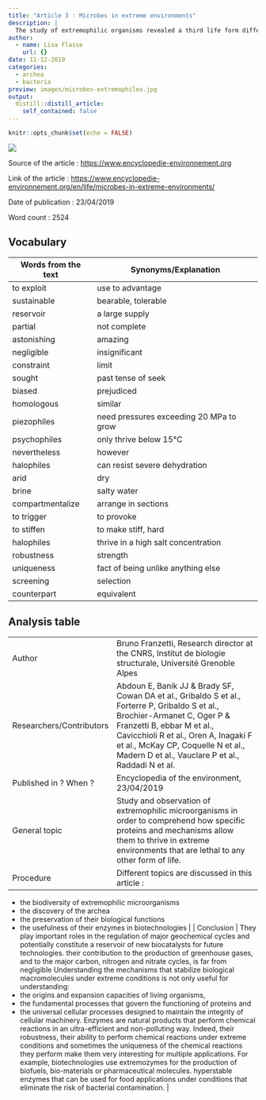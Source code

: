 ```yaml
---
title: "Article 3 : Microbes in extreme environments"
description: |
  The study of extremophilic organisms revealed a third life form different from bacteria and eukaryotes. These organisms, called Archaea, are abundant in the environment. Contrary to what one might think, these organisms are not in “survival” conditions but really need conditions considered hostile in order to develop. Moreover, Archea have evolutionary links with our cells, representing unique models for understanding the origin and functioning of complex cellular processes.
author:
  - name: Lisa Flasse
    url: {}
date: 11-12-2019
categories:
  - archea
  - bacteria
preview: images/microbes-extremophiles.jpg
output:
  distill::distill_article:
    self_contained: false
---
```


```r
knitr::opts_chunk$set(echo = FALSE)
```

![](images/microbes-extremophiles.jpg)

Source of the article : <https://www.encyclopedie-environnement.org>

Link of the article : <https://www.encyclopedie-environnement.org/en/life/microbes-in-extreme-environments/>

Date of publication : 23/04/2019

Word count : 2524

## Vocabulary 

| Words from the text | Synonyms/Explanation                    |
| ------------------- | --------------------------------------- |
| to exploit          | use to advantage                        |
| sustainable         | bearable, tolerable                     |
| reservoir           | a large supply                          |
| partial             | not complete                            |
| astonishing         | amazing                                 |
| negligible          | insignificant                           |
| constraint          | limit                                   |
| sought              | past tense of seek                      |
| biased              | prejudiced                              |
| homologous          | similar                                 |
| piezophiles         | need pressures exceeding 20 MPa to grow |
| psychophiles        | only thrive below 15°C                  |
| nevertheless        | however                                 |
| halophiles          | can resist severe dehydration           |
| arid                | dry                                     |
| brine               | salty water                             |
| compartmentalize    | arrange in sections                     |
| to trigger          | to provoke                              |
| to stiffen          | to make stiff, hard                     |
| halophiles          | thrive in a high salt concentration     |
| robustness          | strength                                |
| uniqueness          | fact of being unlike anything else      |
| screening           | selection                               |
| counterpart         | equivalent                              |

## Analysis table

|                          |                                                                                                                                                                                                                                                                                                                                                                                                                                                                                                                                                                                                                                                                                                                                                                                                                                                                                                                                                                                                                                                                                                                                                                                                                                                                             |
| ------------------------ | --------------------------------------------------------------------------------------------------------------------------------------------------------------------------------------------------------------------------------------------------------------------------------------------------------------------------------------------------------------------------------------------------------------------------------------------------------------------------------------------------------------------------------------------------------------------------------------------------------------------------------------------------------------------------------------------------------------------------------------------------------------------------------------------------------------------------------------------------------------------------------------------------------------------------------------------------------------------------------------------------------------------------------------------------------------------------------------------------------------------------------------------------------------------------------------------------------------------------------------------------------------------------- |
| Author                   | Bruno Franzetti, Research director at the CNRS, Institut de biologie structurale, Université Grenoble Alpes                                                                                                                                                                                                                                                                                                                                                                                                                                                                                                                                                                                                                                                                                                                                                                                                                                                                                                                                                                                                                                                                                                                                                                 |
| Researchers/Contributors | Abdoun E, Banik JJ & Brady SF, Cowan DA et al., Gribaldo S et al., Forterre P, Gribaldo S et al., Brochier-Armanet C, Oger P & Franzetti B, ebbar M et al., Cavicchioli R et al., Oren A, Inagaki F et al., McKay CP, Coquelle N et al., Madern D et al., Vauclare P et al., Raddadi N et al.                                                                                                                                                                                                                                                                                                                                                                                                                                                                                                                                                                                                                                                                                                                                                                                                                                                                                                                                                                               |
| Published in ? When ?    | Encyclopedia of the environment, 23/04/2019                                                                                                                                                                                                                                                                                                                                                                                                                                                                                                                                                                                                                                                                                                                                                                                                                                                                                                                                                                                                                                                                                                                                                                                                                                 |
| General topic            | Study and observation of extremophilic microorganisms in order to comprehend how specific proteins and mechanisms allow them to thrive in extreme environments that are lethal to any other form of life.                                                                                                                                                                                                                                                                                                                                                                                                                                                                                                                                                                                                                                                                                                                                                                                                                                                                                                                                                                                                                                                                   |
| Procedure                | Different topics are discussed in this article : 
- the biodiversity of extremophilic microorganisms
- the discovery of the archea
- the preservation of their biological functions
- the usefulness of their enzymes in biotechnologies                                                                                                                                                                                                                                                                                                                                                                                                                                                                                                                                                                                                                                                                                                                                                                                                                                                                                                                                                                                                                                    |
| Conclusion               | They play important roles in the regulation of major geochemical cycles and potentially constitute a reservoir of new biocatalysts for future technologies.
their contribution to the production of greenhouse gases, and to the major carbon, nitrogen and nitrate cycles, is far from negligible
Understanding the mechanisms that stabilize biological macromolecules under extreme conditions is not only useful for understanding:
- the origins and expansion capacities of living organisms,
- the fundamental processes that govern the functioning of proteins and
- the universal cellular processes designed to maintain the integrity of cellular machinery.
Enzymes are natural products that perform chemical reactions in an ultra-efficient and non-polluting way. Indeed, their robustness, their ability to perform chemical reactions under extreme conditions and sometimes the uniqueness of the chemical reactions they perform make them very interesting for multiple applications. For example, biotechnologies use extremozymes for the production of biofuels, bio-materials or pharmaceutical molecules. hyperstable enzymes that can be used for food applications under conditions that eliminate the risk of bacterial contamination.        |
